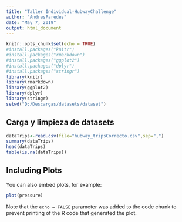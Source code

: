 ```yaml
---
title: "Taller Individual-HubwayChallenge"
author: "AndresParedes"
date: "May 7, 2019"
output: html_document
---
```


```r
knitr::opts_chunk$set(echo = TRUE)
#install.packages("knitr")
#install.packages("rmarkdown")
#install.packages("ggplot2")
#install.packages("dplyr")
#install.packages("stringr")
library(knitr)
library(rmarkdown)
library(ggplot2)
library(dplyr)
library(stringr)
setwd("D:/Descargas/datasets/dataset")
```

## Carga y limpieza de  datasets

```r
dataTrips<-read.csv(file="hubway_tripsCorrecto.csv",sep=",")
summary(dataTrips)
head(dataTrips)
table(is.na(dataTrips))
```

## Including Plots

You can also embed plots, for example:

```r
plot(pressure)
```

Note that the `echo = FALSE` parameter was added to the code chunk to prevent printing of the R code that generated the plot.
